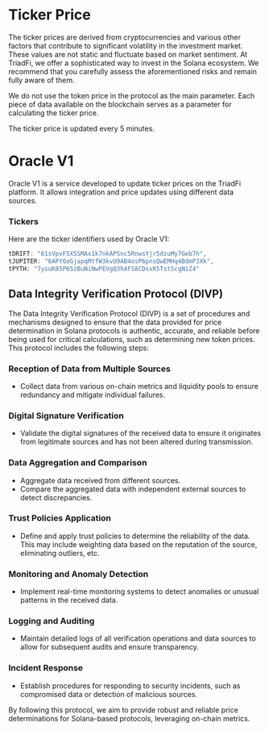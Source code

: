 

<HeroPattern />

# Ticker Price

The ticker prices are derived from cryptocurrencies and various other factors that contribute to significant volatility in the investment market. These values are not static and fluctuate based on market sentiment. At TriadFi, we offer a sophisticated way to invest in the Solana ecosystem. We recommend that you carefully assess the aforementioned risks and remain fully aware of them.

We do not use the token price in the protocol as the main parameter. Each piece of data available on the blockchain serves as a parameter for calculating the ticker price.

The ticker price is updated every 5 minutes.

# Oracle V1

Oracle V1 is a service developed to update ticker prices on the TriadFi platform. It allows integration and price updates using different data sources.

### Tickers

Here are the ticker identifiers used by Oracle V1:

```ts
tDRIFT: "61sVpvF5X5SMAx1k7nkAPSnc5RnwsYjr5dzuMy7Geb7h",
tJUPITER: "6APY6oGjapqMtfW3kvU9AB4osP6pnsQwEMHq4BdmPJXk",
tPYTH: "7ysuK85P65zBuNiNwPEVgQ3h4FS8CDsxK5TstScgNiZ4"
```

## Data Integrity Verification Protocol (DIVP)

The Data Integrity Verification Protocol (DIVP) is a set of procedures and mechanisms designed to ensure that the data provided for price determination in Solana protocols is authentic, accurate, and reliable before being used for critical calculations, such as determining new token prices. This protocol includes the following steps:

### Reception of Data from Multiple Sources

- Collect data from various on-chain metrics and liquidity pools to ensure redundancy and mitigate individual failures.

### Digital Signature Verification

- Validate the digital signatures of the received data to ensure it originates from legitimate sources and has not been altered during transmission.

### Data Aggregation and Comparison

- Aggregate data received from different sources.
- Compare the aggregated data with independent external sources to detect discrepancies.

### Trust Policies Application

- Define and apply trust policies to determine the reliability of the data. This may include weighting data based on the reputation of the source, eliminating outliers, etc.

### Monitoring and Anomaly Detection

- Implement real-time monitoring systems to detect anomalies or unusual patterns in the received data.

### Logging and Auditing

- Maintain detailed logs of all verification operations and data sources to allow for subsequent audits and ensure transparency.

### Incident Response

- Establish procedures for responding to security incidents, such as compromised data or detection of malicious sources.

By following this protocol, we aim to provide robust and reliable price determinations for Solana-based protocols, leveraging on-chain metrics.
